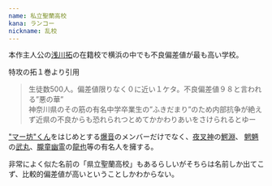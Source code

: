 ```yaml
---
name: 私立聖蘭高校
kana: ランコー
nickname: 乱校
---
```

本作主人公の[浅川拓](/people/taku)の在籍校で横浜の中でも不良偏差値が最も高い学校。

特攻の拓１巻より引用
> 生徒数500人。偏差値限りなく０に近い１ケタ。不良偏差値９８と言われる”悪の華”  
> 神奈川県のその筋の有名中学卒業生の”ふきだまり”のため内部抗争が絶えず近県の不良からも恐れられつとめてかかわりあいをさけられるとゆー

["マー坊"くん](/people/ma-bou)をはじめとする[爆音](/teams/bakuon)のメンバーだけでなく、[夜叉神](/teams/yashagami)の[鰐淵](/people/wanibuchi)、
[魍魎](/teams/moryo)の[武丸](/people/takemaru)、[朧童幽霊](/teams/roadspector)の[龍也](/people/ryuya)等の有名人を擁する。

非常によく似た名前の「県立聖蘭高校」もあるらしいがそちらは名前しか出てこず、比較的偏差値が高いということしかわからない。